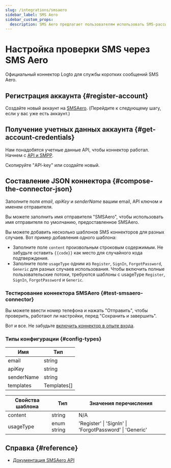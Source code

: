 ```yaml
---
slug: /integrations/smsaero
sidebar_label: SMS Aero
sidebar_custom_props:
  description: SMS Aero предлагает пользователям использовать SMS-рассылку за 5 минут без просмотра договора. Разработчикам предлагается удобный API с доступными классами и круглосуточной поддержкой в чате.
---
```



# Настройка проверки SMS через SMS Aero

Официальный коннектор Logto для службы коротких сообщений SMS Aero.

<GuideTip />

## Регистрация аккаунта \{#register-account}

Создайте новый аккаунт на [SMSAero](https://smsaero.ru/). (Перейдите к следующему шагу, если у вас уже есть аккаунт.)

## Получение учетных данных аккаунта \{#get-account-credentials}

Нам понадобятся учетные данные API, чтобы коннектор работал. Начнем с
[API и SMPP](https://smsaero.ru/cabinet/settings/apikey/).

Скопируйте "API-key" или создайте новый.

## Составление JSON коннектора \{#compose-the-connector-json}

Заполните поля _email_, _apiKey_ и _senderName_ вашим email, API ключом и именем отправителя.

Вы можете заполнить имя отправителя "SMSAero", чтобы использовать имя отправителя по умолчанию, предоставленное SMSAero.

Вы можете добавить несколько шаблонов SMS коннекторов для разных случаев. Вот пример добавления одного шаблона:

- Заполните поле `content` произвольным строковым содержимым. Не забудьте оставить `{{code}}` как место для случайного кода подтверждения.
- Заполните поле `usageType` одним из `Register`, `SignIn`, `ForgotPassword`, `Generic` для разных случаев использования.
  Чтобы включить полные пользовательские потоки, требуются шаблоны с usageType `Register`, `SignIn`, `ForgotPassword` и `Generic`.

### Тестирование коннектора SMSAero \{#test-smsaero-connector}

Вы можете ввести номер телефона и нажать "Отправить", чтобы проверить, работают ли настройки, перед "Сохранить и завершить".

Вот и все. Не забудьте
[включить коннектор в опыте входа](/connectors/sms-connectors/#enable-phone-number-sign-up-or-sign-in).

### Типы конфигурации \{#config-types}

| Имя        | Тип         |
| ---------- | ----------- |
| email      | string      |
| apiKey     | string      |
| senderName | string      |
| templates  | Templates[] |

| Свойства шаблона | Тип         | Значения перечисления                                   |
| ---------------- | ----------- | ------------------------------------------------------- |
| content          | string      | N/A                                                     |
| usageType        | enum string | 'Register' \| 'SignIn' \| 'ForgotPassword' \| 'Generic' |

## Справка \{#reference}

- [Документация SMSAero API](https://smsaero.ru/integration/documentation/api/)
